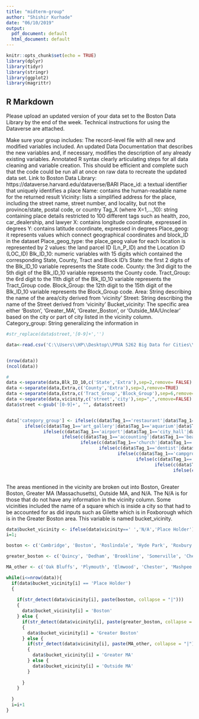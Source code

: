 ---
title: "midterm-group"
author: "Shishir Kurhade"
date: "06/10/2019"
output:
  pdf_document: default
  html_document: default
---

```{r setup, include=FALSE}
knitr::opts_chunk$set(echo = TRUE)
library(dplyr)
library(tidyr)
library(stringr)
library(ggplot2)
library(magrittr)

```

## R Markdown

Please upload an updated version of your data set to the Boston Data Library by the end of the week. Technical instructions for using the Dataverse are attached.

Make sure your group includes:
The record-level file with all new and modified variables included.
An updated Data Documentation that describes the new variables and, if necessary, modifies the description of any already existing variables.
Annotated R syntax clearly articulating steps for all data cleaning and variable creation. This should be efficient and complete such that the code could be run all at once on raw data to recreate the updated data set.
Link to Boston Data Library: https://dataverse.harvard.edu/dataverse/BARI
Place_id: a textual identifier that uniquely identifies a place
Name: contains the human-readable name for the returned result
Vicinity: lists a simplified address for the place, including the street name, street number, and locality, but not the province/state, postal code, or country
Tag_X (where X=1,...,10): string containing place details restricted to 100 different tags such as health, zoo, car_dealership, and lawyer
X: contains longitude coordinate, expressed in degrees
Y: contains latitude coordinate, expressed in degrees
Place_geog: it represents values which connect geographical coordinates and block_ID in the dataset
Place_geog_type: the place_geog value for each location is represented by 2 values: the land parcel ID (Ln_P_ID) and the Location ID (LOC_ID)
Blk_ID_10: numeric variables with 15 digits which contained the corresponding State, County, Tract and Block ID's
State: the first 2 digits of the Blk_ID_10 variable represents the State code.
County: the 3rd digit to the 5th digit of the Blk_ID_10 variable represents the County code.
Tract_Group: the 6rd digit to the 11th digit of the Blk_ID_10 variable represents the Tract_Group code.
Block_Group: the 12th digit to the 15th digit of the Blk_ID_10 variable represents the Block_Group code.
Area: String describing the name of the area/city derived from 'vicinity'
Street: String describing the name of the Street derived from 'vicinity'
Bucket_vicinity: The specific area either ‘Boston’, ‘Greater_MA’, ‘Greater_Boston’, or ‘Outside_MA/Unclear’ based on the city or part of city listed in the vicinity column. 
Category_group: String generalizing the information in 


```{r, echo=FALSE}




#str_replace(data$street,'[0-9]+','')
```
```{r}
data<-read.csv('C:\\Users\\HP\\Desktop\\PPUA 5262 Big Data for Cities\\Data Assignments\\Assignment 1\\places.csv')


(nrow(data))
(ncol(data))

#
data <-separate(data,Blk_ID_10,c('State','Extra'),sep=2,remove= FALSE)
data <-separate(data,Extra,c('County','Extra'),sep=3,remove=TRUE)
data <-separate(data,Extra,c('Tract_Group','Block_Group'),sep=6,remove=TRUE)
data <-separate(data,vicinity,c('street','city'),sep=",",remove=FALSE)
data$street <-gsub('[0-9]+', "", data$street)


data['category_group'] <- ifelse(c(data$Tag_1=='restaurant'|data$Tag_1=='meal_delivery'|data$Tag_1=='meal_takeaway'|data$Tag_1=='bakery'|data$Tag_1=='cafe'|data$Tag_1=='bar'|data$Tag_1=='convenience_store'|data$Tag_1=='liquor_store'|data$Tag_1=='supermarket'|data$Tag_1=='food'),'food_drink',
       ifelse(c(data$Tag_1=='art_gallery'|data$Tag_1=='aquarium'|data$Tag_1=='amusement_park'|data$Tag_1=='bowling_alley'|data$Tag_1=='casino'|data$Tag_1=='movie_rental'|data$Tag_1=='movie_theater'|data$Tag_1=='museum'|data$Tag_1=='night_club'|data$Tag_1=='shopping_mall'|data$Tag_1=='tourist_attraction'|data$Tag_1=='zoo'|data$Tag_1=='stadium'),'entertainment',
              ifelse(c(data$Tag_1=='airport'|data$Tag_1=='city_hall'|data$Tag_1=='courthouse'|data$Tag_1=='fire_station'|data$Tag_1=='library'|data$Tag_1=='local_government_office'|data$Tag_1=='post_office'|data$Tag_1=='police'|data$Tag_1=='park'),'municipal',
                     ifelse(c(data$Tag_1=='accounting'|data$Tag_1=='beauty_salon'|data$Tag_1=='bicycle_store'|data$Tag_1=='car_rental'|data$Tag_1=='car_dealer'|data$Tag_1=='car_repair'|data$Tag_1=='book_store'|data$Tag_1=='car_wash'|data$Tag_1=='clothing_store'|data$Tag_1=='department_store'|data$Tag_1=='drugstore'|data$Tag_1=='electronics_store'|data$Tag_1=='florist'|data$Tag_1=='funeral_home'|data$Tag_1=='furniture_store'|data$Tag_1=='hair_care'|data$Tag_1=='jewelry_store'|data$Tag_1=='home_goods_store'|data$Tag_1=='insurance_agency'|data$Tag_1=='laundry'|data$Tag_1=='hardware_store'|data$Tag_1=='locksmith'|data$Tag_1=='pet_store'|data$Tag_1=='painter'|data$Tag_1=='moving_company'|data$Tag_1=='pharmacy'|data$Tag_1=='plumber'|data$Tag_1=='shoe_store'|data$Tag_1=='store'|data$Tag_1=='travel_agency'|data$Tag_1=='spa'|data$Tag_1=='roofing_contractor'|data$Tag_1=='real_estate_agency'|data$Tag_1=='bank'|data$Tag_1=='gas_station'|data$Tag_1=='atm'|data$Tag_1=='storage'|data$Tag_1=='finance'|data$Tag_1=='general_contractor'|data$Tag_1=='electrician'|data$Tag_1=='lawyer'),'goods_services',
                            ifelse(c(data$Tag_1=='church'|data$Tag_1=='hindu_temple'|data$Tag_1=='mosque'|data$Tag_1=='synagogue'),'place_of_worship',
                                   ifelse(c(data$Tag_1=='dentist'|data$Tag_1=='doctor'|data$Tag_1=='physiotherapist'|data$Tag_1=='veterinary_care'|data$Tag_1=='gym'|data$Tag_1=='hospital'),'health',
                                          ifelse(c(data$Tag_1=='campground'|data$Tag_1=='lodging'|data$Tag_1=='rv_park'),'lodging',
                                                 ifelse(c(data$Tag_1=='school'|data$Tag_1=='secondary_school'|data$Tag_1=='primary_school'|data$Tag_1=='university'),'education',
                                                        ifelse(c(data$Tag_1=='cemetery'|data$Tag_1=='embassy'),'other',
                                                               ifelse(c(data$Tag_1=='parking'|data$Tag_1=='taxi_stand'|data$Tag_1=='bus_station'|data$Tag_1=='transit_station'|data$Tag_1=='train_station'|data$Tag_1=='subway_station'),'transportation','no_tag'))))))))))



```

The areas mentioned in the vicinity are broken out into Boston, Greater Boston, Greater MA (Massachusetts), Outside MA, and N/A. The N/A is for those that do not have any information in the vicinity column. Some vicinities included the name of a square which is inside a city so that had to be accounted for as did inputs such as Gilette which is in Foxborough which is in the Greater Boston area. This variable is named bucket_vicinity.
```{r}
data$bucket_vicinity <- ifelse(data$vicinity==' ','N/A','Place Holder')
i=1;

boston <- c('Cambridge', 'Boston', 'Roslindale', 'Hyde Park', 'Roxbury', 'Jamaica Plain', 'Brighton', 'Dorchester', 'Charlestown', 'Chestnut Hill', 'Allston', 'Mattapan', 'Readville', 'Mission Hill', 'Neponset', 'South End')

greater_boston <- c('Quincy', 'Dedham', 'Brookline', 'Somerville', 'Chelsea', 'Braintree', 'Weymouth', 'Newton', 'Scituate', 'Norwood', 'Watertown', 'Milton', 'Winthrop', 'Medford', 'Everett', 'Arlington', 'Nahant', 'Revere', 'Malden', 'Canton', 'Hingham', 'Lynn', 'Needham', 'North Reading', 'Waltham', 'Burlington', 'Lexington', 'Randolph', 'Wakefield', 'Concord', 'Saugus', 'Natick', 'Wellesley', 'Ipswich', 'Medfield', 'Sloughton', 'Salem', 'Worcester', 'Walpole', 'Melrose', 'Swampscott', 'Peabody', 'Haverhill', 'Framingham', 'Quincy', 'Worcester', 'Stoneham', 'Tewksbury', 'Woburn', 'Pembroke', 'Winter Hill', 'Belmont', 'Wollaston', 'Hull', 'Acton', 'Cohasset', 'Wrentham', 'Gillette', 'Accord', 'Norwell', 'Westwood', 'Squantum', 'Danvers', 'Wenham', 'Marblehead', 'Georgetown', 'Rutland', 'Norfolk')

MA_other <- c('Oak Bluffs', 'Plymouth', 'Elmwood', 'Chester', 'Mashpee', 'Kingston', 'Truro', 'Minot')

while(i<=nrow(data)){
  if(data$bucket_vicinity[i] == 'Place Holder')
  {
    
    if(str_detect(data$vicinity[i], paste(boston, collapse = "|")))
    {
      data$bucket_vicinity[i] = 'Boston'
    } else {
      if(str_detect(data$vicinity[i], paste(greater_boston, collapse = "|")))
      {
        data$bucket_vicinity[i] = 'Greater Boston' 
      } else {
        if(str_detect(data$vicinity[i], paste(MA_other, collapse = "|")))
        {
          data$bucket_vicinity[i] = 'Greater MA' 
        } else {
          data$bucket_vicinity[i] = 'Outside MA' 
        }
        
      }
    }
    
  }
  i=i+1
}
```



